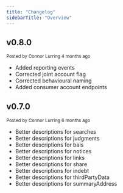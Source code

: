 ```yaml
---
title: "Changelog"
sidebarTitle: "Overview"
---
```


## v0.8.0

<sub>Posted by Connor Lurring 4 months ago</sub>

- Added reporting events
- Corrected joint account flag
- Corrected behavioural naming
- Added consumer account endpoints

## v0.7.0

<sub>Posted by Connor Lurring 6 months ago</sub>

- Better descriptions for searches
- Better descriptions for judgments
- Better descriptions for bais
- Better descriptions for notices
- Better descriptions for links
- Better descriptions for share
- Better descriptions for indebt
- Better descriptions for thirdPartyData
- Better descriptions for summaryAddress
